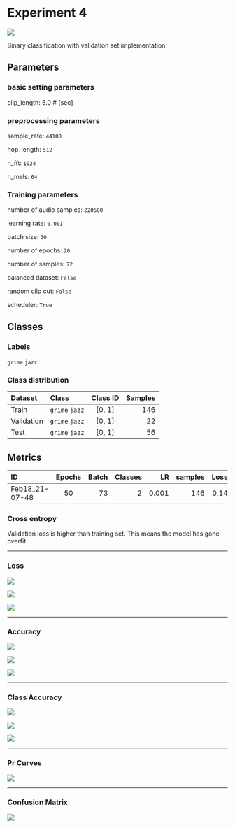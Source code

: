 
# Experiment 4


![](https://img.shields.io/static/v1?label=Tensorboard_log&message=Feb18_21-07-48&color=ff7043)

Binary classification with validation set implementation.

## Parameters
### basic setting parameters
clip_length: 5.0 # [sec]

### preprocessing parameters
sample_rate: `44100`

hop_length: `512`

n_fft: `1024`

n_mels: `64`


### Training parameters

number of audio samples: `220500`

learning rate: `0.001`

batch size: `30`

number of epochs: `20`

number of samples: `72`

balanced dataset: `False`

random clip cut: `False`

scheduler: `True`

## Classes
### Labels

` grime `
` jazz `
### Class distribution

| Dataset | Class        | Class ID |    Samples |
|:------- | :------------ | :---------: | ----------: |
| Train | `grime` `jazz`       |    [0, 1]    | 146 |
|Validation| `grime` `jazz`        |    [0, 1]     |    22 |
|Test | `grime` `jazz`        |    [0, 1]     |    56 |

## Metrics

| ID        | Epochs |    Batch | Classes| LR | samples | Loss | Accuracy |
| :------------ | :---------: | ----------: |  ----------: | ----------: | ----------: | ----------: | ----------: |
| Feb18_21-07-48        |    50    | 73 | 2| 0.001 | 146  | 0.14 | 0.95 |

### Cross entropy


Validation loss is higher than training set. This means the model has gone overfit.

---
### Loss
<Image src={loss} width={900} height={400}/>

![](https://img.shields.io/static/v1?label=Loss&message=Training&color=33bbee)

![](https://img.shields.io/static/v1?label=Loss&message=Validation&color=ee3377)


---

### Accuracy

<Image src={acc} width={900} height={400}/>

![](https://img.shields.io/static/v1?label=Accuracy&message=Training&color=009988)

![](https://img.shields.io/static/v1?label=Accuracy&message=Validation&color=bbbbbb)

---

### Class Accuracy

<Image src={acc_class} width={900} height={400}/>

![](https://img.shields.io/static/v1?label=class&message=Jazz&color=cc3311)

![](https://img.shields.io/static/v1?label=class&message=Grime&color=0077bb)

---

### Pr Curves
<Image src={pr_curves} width={900} height={400}/>

---

### Confusion Matrix

<Image src={cf} width={900} height={400}/>
